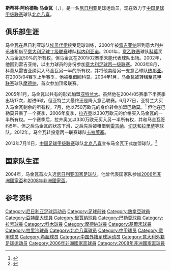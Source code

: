 {{Infobox football biography
|name     = 斯蒂芬·马金瓦<br>Stephen Makinwa
|image=[[Image:Makinwa_Lazio_Fopremtoma.JPG|250px]]
|caption=
|fullname=Stephen Ayodele Makinwa
|birth_date={{birth date and age|1983|7|26|df=y}}
|birth_place = {{flagicon|NGR}}[[尼日利亚|尼日利亚]][[拉各斯|拉各斯]]
|height={{height|m=1.86}}
|position=[[前锋_(足球)|前锋]]
|currentclub= [[北京八喜联合竞技足球俱乐部|北京八喜]]
|clubnumber= 39
|youthyears1=
|youthclubs1={{flagicon|NGR}}[[F.C._Ebedei|埃贝代伊]]
|youthyears2=
|youthclubs2=
|years1=2000–2001
|clubs1={{flagicon|Italy}}[[A.C._Reggiana_1919|雷吉亚纳]]
|caps1=0
|goals1=0
|years2=2000–2001
|clubs2=→ {{flagicon|Italy}}[[Conegliano_Calcio|科内利亚诺]] (租借)
|caps2 = 8
|goals2 = 2
|years3=2001–2002
|clubs3={{flagicon|Italy}}[[Como_Calcio|科莫]]
|caps3= 0
|goals3= 0
|years4=2002–2003
|clubs4= {{flagicon|Italy}}[[A.C._Reggiana_1919|雷吉亚纳]]
|caps4=29
|goals4=6
|years5=2003–2005
|clubs5={{flagicon|Italy}}[[热那亚板球与足球俱乐部|热那亚]]
|caps5=18
|goals5=6
|years6=2003–2004
|clubs6=→ {{flagicon|Italy}}[[Como_Calcio_1907|科莫]] (租借)
|caps6=21
|goals6=6
|years7=2004
|clubs7=→ {{flagicon|Italy}}[[摩德纳足球俱乐部|摩德纳]] (租借)
|caps7=17
|goals7=1
|years8=2005
|clubs8={{flagicon|Italy}}[[亚特兰大足球俱乐部|亚特兰大]]
|caps8=17
|goals8=6
|years9=2005–2006
|clubs9={{flagicon|Italy}}[[巴勒莫足球俱樂部|巴勒莫]]
|caps9=23
|goals9=5
|years10=2006–2012
|clubs10={{flagicon|Italy}}[[拉齐奥足球俱乐部|拉齐奥]]
|caps10=45
|goals10=3
|years11=2008
|clubs11=→ {{flagicon|Italy}}[[雷吉纳足球俱乐部|雷吉纳]] (租借)
|caps11=9
|goals11=0
|years12=2009
|clubs12=→ {{flagicon|Italy}}[[切沃维罗纳足球俱乐部|切沃]] (租借)
|caps12=9
|goals12=1
|years13=2010–2011
|clubs13=→ {{flagicon|Greece}}[[拉里萨足球俱乐部|拉里萨]] (租借)
|caps13=10
|goals13=1
|years14=2012–2013
|clubs14={{flagicon|Italy}}[[Carrarese_Calcio|卡拉莱塞]]
|caps14=13
|goals14=6
|years15=2013–
|clubs15={{flagicon|CHN}}[[北京八喜联合竞技足球俱乐部|北京八喜]]
|caps15=0
|goals15=0
|nationalyears1=2004–2008
|nationalteam1={{flagicon|NGR}}[[尼日利亚国家足球队|尼日利亚]]
|nationalcaps1=18
|nationalgoals1=2
|medaltemplates=
|club-update= 2013年7月12日
|nationalteam-update= 2013年7月12日
}}
'''斯蒂芬·阿约德勒·马金瓦'''（{{lang|en|'''Stephen Ayodele Makinwa'''}}，{{bd|1983年|7月26日|catIdx=Makinwa, Stephen Ayodele}}），是一名[[尼日利亚|尼日利亚]]足球运动员，现在效力于[[中国足球甲级联赛|中国足球甲级联赛]]球队[[北京八喜联合竞技足球俱乐部|北京八喜]]。

==俱乐部生涯==
马金瓦在尼日利亚球队[[F.C._Ebedei|埃贝代伊]]接受足球训练，2000年被[[A.C._Reggiana_1919|雷吉亚纳]]带到意大利并迅速租借至[[意大利足球丁级联赛|意大利足球丁级联赛]]球队[[Conegliano_Calcio|科内利亚诺]]。2001年，[[意乙联赛|意乙联赛]]球队[[Como_Calcio|科莫]]买入马金瓦50%的所有权，但马金瓦在2001/02赛季未能代表球队出场。2002年，他回到雷吉亚纳，以主力球员的身份参加[[意大利足球丙一级联赛|意大利足球丙一级联赛]]。2003年8月，科莫从雷吉亚纳买入马金瓦另一半的所有权，并将他卖给另一支意乙球队[[热那亚板球与足球俱乐部|热那亚]]。在2003/04赛季上半赛季，他被租借回科莫。2004年1月，马金瓦被转租至[[意甲联赛|意甲联赛]]球队[[摩德纳足球俱乐部|摩德纳]]，首次参加顶级联赛。

2005年1月，马金瓦以共有的形式加盟[[亚特兰大足球俱乐部|亚特兰大]]。虽然他在2004/05赛季下半赛季出场17次，射进6球，但亚特兰大最终还是降入意乙联赛。6月27日，亚特兰大买入马金瓦剩余的所有权。7月，他以750万欧元的身价转会加盟[[巴勒莫足球俱樂部|巴勒莫]]。<ref>{{cite news|url=http://www.skysports.com/story/0,19528,11860_2341847,00.html|title=Rosaneri sign Makinwa|date=2005-07-13|accessdate=2010-03-19|work=Sky Sports|author=Nadia Carminati|archive-date=2012-10-18|archive-url=https://web.archive.org/web/20121018063217/http://www.skysports.com/story/0,19528,11860_2341847,00.html|dead-url=no}}</ref> 但他在巴勒莫只呆了一个赛季，2006年夏季，[[拉齐奥足球俱乐部|拉齐奥]]以330万欧元的价格买入马金瓦的一半所有权。一个赛季后，拉齐奥又以330万欧元买入另一半所有权，并和马金瓦签约5年。但之后马金瓦的状态下滑，之后先后被租借到[[雷吉纳足球俱乐部|雷吉纳]]、[[切沃维罗纳足球俱乐部|切沃]]和[[拉里萨足球俱乐部|拉里萨]]等球队。2012年，马金瓦转投意丙一联赛球队[[Carrarese_Calcio|卡拉莱塞]]。 

2013年7月11日，[[中国足球甲级联赛|中国足球甲级联赛]]球队[[北京八喜联合竞技足球俱乐部|北京八喜]]宣布马金瓦正式加盟球队。<ref>{{Cite web |url=http://sports.sina.com.cn/b/2013-07-12/02256666372.shtml |title=八喜引进前意甲球员马金瓦 首秀定本周将战延边 |accessdate=2013-07-12 |archive-date=2015-06-12 |archive-url=https://web.archive.org/web/20150612130259/http://sports.sina.com.cn/b/2013-07-12/02256666372.shtml |dead-url=no }}</ref>

==国家队生涯==
2004年，马金瓦首次入选[[尼日利亚国家足球队|尼日利亚国家足球队]]。他曾代表国家队参加[[2006年非洲國家盃|2006年非洲國家盃]]和[[2008年非洲國家盃|2008年非洲國家盃]]。

==参考资料==
{{reflist}}

{{2013年中甲分类名单八喜}}

{{DEFAULTSORT:Makinwa, Stephen Ayodele}}
[[Category:尼日利亚足球运动员|Category:尼日利亚足球运动员]]
[[Category:足球前锋|Category:足球前锋]]
[[Category:熱拿亞球員|Category:熱拿亞球員]]
[[Category:亞特蘭大球員|Category:亞特蘭大球員]]
[[Category:里賈納球員|Category:里賈納球員]]
[[Category:巴勒莫球員|Category:巴勒莫球員]]
[[Category:拉素球員|Category:拉素球員]]
[[Category:科木球員|Category:科木球員]]
[[Category:摩德納球員|Category:摩德納球員]]
[[Category:基爾禾球員|Category:基爾禾球員]]
[[Category:拉里沙球員|Category:拉里沙球員]]
[[Category:北京八喜球员|Category:北京八喜球员]]
[[Category:中甲球员|Category:中甲球员]]
[[Category:意甲球员|Category:意甲球员]]
[[Category:希超球员|Category:希超球员]]
[[Category:中国外籍足球运动员|Category:中国外籍足球运动员]]
[[Category:意大利外籍足球运动员|Category:意大利外籍足球运动员]]
[[Category:2006年非洲國家盃球員|Category:2006年非洲國家盃球員]]
[[Category:2008年非洲國家盃球員|Category:2008年非洲國家盃球員]]